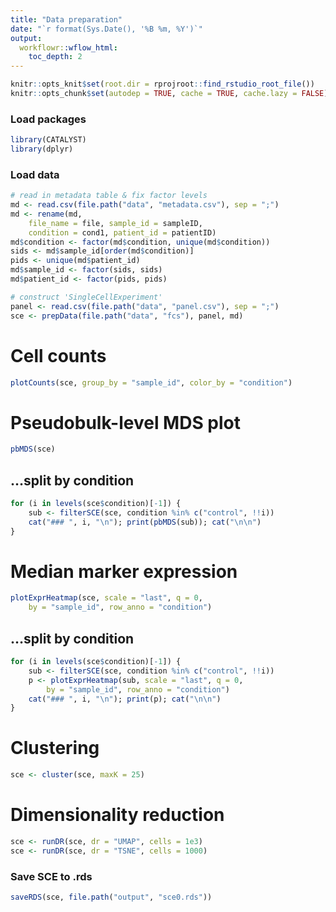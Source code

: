 ```yaml
---
title: "Data preparation"
date: "`r format(Sys.Date(), '%B %m, %Y')`"
output: 
  workflowr::wflow_html:
    toc_depth: 2
---
```


```r
knitr::opts_knit$set(root.dir = rprojroot::find_rstudio_root_file())
knitr::opts_chunk$set(autodep = TRUE, cache = TRUE, cache.lazy = FALSE)
```

### Load packages

```r
library(CATALYST)
library(dplyr)
```

### Load data

```r
# read in metadata table & fix factor levels
md <- read.csv(file.path("data", "metadata.csv"), sep = ";")
md <- rename(md, 
    file_name = file, sample_id = sampleID, 
    condition = cond1, patient_id = patientID)
md$condition <- factor(md$condition, unique(md$condition))
sids <- md$sample_id[order(md$condition)]
pids <- unique(md$patient_id)
md$sample_id <- factor(sids, sids)
md$patient_id <- factor(pids, pids)

# construct 'SingleCellExperiment'
panel <- read.csv(file.path("data", "panel.csv"), sep = ";")
sce <- prepData(file.path("data", "fcs"), panel, md)
```

# Cell counts

```r
plotCounts(sce, group_by = "sample_id", color_by = "condition")
```

# Pseudobulk-level MDS plot

```r
pbMDS(sce)
```

## ...split by condition {.tabset}

```r
for (i in levels(sce$condition)[-1]) {
    sub <- filterSCE(sce, condition %in% c("control", !!i))
    cat("### ", i, "\n"); print(pbMDS(sub)); cat("\n\n")
}
```

# Median marker expression

```r
plotExprHeatmap(sce, scale = "last", q = 0, 
    by = "sample_id", row_anno = "condition")
```

## ...split by condition {.tabset}

```r
for (i in levels(sce$condition)[-1]) {
    sub <- filterSCE(sce, condition %in% c("control", !!i))
    p <- plotExprHeatmap(sub, scale = "last", q = 0, 
        by = "sample_id", row_anno = "condition")
    cat("### ", i, "\n"); print(p); cat("\n\n")
}
```

# Clustering

```r
sce <- cluster(sce, maxK = 25)
```

# Dimensionality reduction

```r
sce <- runDR(sce, dr = "UMAP", cells = 1e3)
sce <- runDR(sce, dr = "TSNE", cells = 1000)
```

### Save SCE to .rds

```r
saveRDS(sce, file.path("output", "sce0.rds"))
```


